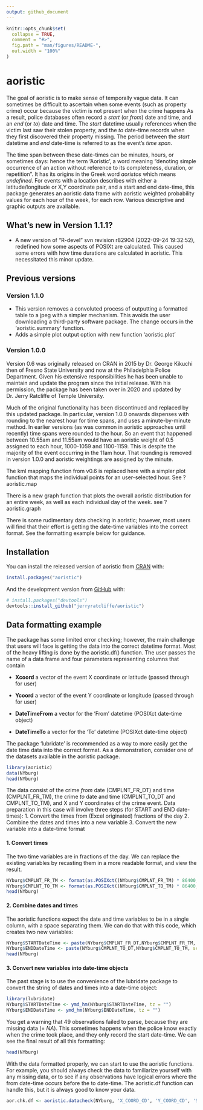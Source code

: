 ```yaml
---
output: github_document
---
```


<!-- README.md is generated from README.Rmd. Please edit that file -->

```r
knitr::opts_chunk$set(
  collapse = TRUE,
  comment = "#>",
  fig.path = "man/figures/README-",
  out.width = "100%"
)
```

# aoristic

The goal of aoristic is to make sense of temporally vague data. It can sometimes be difficult to ascertain when some events (such as property crime) occur because the victim is not present when the crime happens As a result, police databases often record a *start* (or *from*) date and time, and an *end* (or *to*) date and time. The *start* datetime usually references when the victim last saw their stolen property, and the *to* date-time records when they first discovered their property missing. The period between the *start* datetime and *end* date-time is referred to as the event’s *time span*. 

The time span between these date-times can be minutes, hours, or sometimes days: hence the term 'Aoristic', a word meaning “denoting simple occurrence of an action without reference to its completeness, duration, or repetition”. It has its origins in the Greek word *aoristos* which means *undefined*. For events with a location describes with either a latitude/longitude or X,Y coordinate pair, and a start and end date-time, this package generates an aoristic data frame with aoristic weighted probability values for each hour of the week, for each row. Various descriptive and graphic outputs are available.

## What's new in Version 1.1.1?

* A new version of "R-devel" svn revision r82904 (2022-09-24 19:32:52), redefined how some aspects of POSIXt are calculated. This caused some errors with how time durations are calculated in aoristic. This necessitated this minor update. 

## Previous versions

### Version 1.1.0

* This version removes a convoluted process of outputting a formatted table to a jpeg with a simpler mechanism. This avoids the user downloading a third-party software package. The change occurs in the 'aoristic.summary' function. 
* Adds a simple plot output option with new function 'aoristic.plot'

### Version 1.0.0

Version 0.6 was originally released on CRAN in 2015 by Dr. George Kikuchi then of Fresno State University and now at the Philadelphia Police Department. Given his extensive responsibilities he has been unable to maintain and update the program since the initial release. With his permission, the package has been taken over in 2020 and updated by Dr. Jerry Ratcliffe of Temple University. 

Much of the original functionality has been discontinued and replaced by this updated package. In particular, version 1.0.0 onwards dispenses with rounding to the nearest hour for time spans, and uses a minute-by-minute method. In earlier versions (as was common in aoristic approaches until recently) time spans were rounded to the hour. So an event that happened between 10.55am and 11.55am would have an aoristic weight of 0.5 assigned to each hour, 1000-1059 and 1100-1159. This is despite the majority of the event occurring in the 11am hour. That rounding is removed in version 1.0.0 and aoristic weightings are assigned by the minute.

The kml mapping function from v0.6 is replaced here with a simpler plot function that maps the individual points for an user-selected hour. See ?aoristic.map

There is a new graph function that plots the overall aoristic distribution for an entire week, as well as each individual day of the week. see ?aoristic.graph

There is some rudimentary data checking in aoristic; however, most users will find that their effort is getting the date-time variables into the correct format. See the formatting example below for guidance.


## Installation

You can install the released version of aoristic from [CRAN](https://CRAN.R-project.org) with:

``` r
install.packages("aoristic")
```

And the development version from [GitHub](https://github.com/) with:

``` r
# install.packages("devtools")
devtools::install_github("jerryratcliffe/aoristic")
```

## Data formatting example

The package has some limited error checking; however, the main challenge that users will face is getting the data into the correct datetime format. Most of the heavy lifting is done by the aoristic.df() function. The user passes the name of a data frame and four parameters representing columns that contain

- **Xcoord** a vector of the event X coordinate or latitude (passed through for user)

- **Ycoord** a vector of the event Y coordinate or longitude (passed through for user)

- **DateTimeFrom** a vector for the 'From' datetime (POSIXct date-time object)

- **DateTimeTo** a vector for the 'To' datetime (POSIXct date-time object)

The package 'lubridate' is recommended as a way to more easily get the date time data into the correct format. As a demonstration, consider one of the datasets available in the aoristic package. 
```r
library(aoristic)
data(NYburg)
head(NYburg)
```

The data consist of the crime *from* date (CMPLNT_FR_DT) and time (CMPLNT_FR_TM), the crime *to* date and time (CMPLNT_TO_DT and CMPLNT_TO_TM), and X and Y coordinates of the crime event. 
Data preparation in this case will involve three steps (for START and END date-times):
1. Convert the times from (Excel originated) fractions of the day
2. Combine the dates and times into a new variable
3. Convert the new variable into a date-time format

#### 1. Convert times
The two time variables are in fractions of the day. We can replace the existing variables by recasting them in a more readable format, and view the result.
```r
NYburg$CMPLNT_FR_TM <- format(as.POSIXct((NYburg$CMPLNT_FR_TM) * 86400, origin = "1970-01-01"), "%H:%M")
NYburg$CMPLNT_TO_TM <- format(as.POSIXct((NYburg$CMPLNT_TO_TM) * 86400, origin = "1970-01-01"), "%H:%M")
head(NYburg)

```

#### 2. Combine dates and times
The aoristic functions expect the date and time variables to be in a single column, with a space separating them. We can do that with this code, which creates two new variables:
```r
NYburg$STARTDateTime <- paste(NYburg$CMPLNT_FR_DT,NYburg$CMPLNT_FR_TM, sep=' ')
NYburg$ENDDateTime <- paste(NYburg$CMPLNT_TO_DT,NYburg$CMPLNT_TO_TM, sep=' ')
head(NYburg)
```

#### 3. Convert new variables into date-time objects
The past stage is to use the convenience of the lubridate package to convert the string of dates and times into a date-time object:
```r
library(lubridate)
NYburg$STARTDateTime <- ymd_hm(NYburg$STARTDateTime, tz = "")
NYburg$ENDDateTime <- ymd_hm(NYburg$ENDDateTime, tz = "")
```

You get a warning that 49 observations failed to parse, because they are missing data (= *NA*). This sometimes happens when the police know exactly when the crime took place, and they only record the start date-time. We can see the final result of all this formatting:
```r
head(NYburg)
```

With the data formatted properly, we can start to use the aoristic functions. For example, you should always check the data to familiarize yourself with any missing data, or to see if any observations have logical errors where the from date-time occurs before the to date-time. The aoristic.df function can handle this, but it is always good to know your data. 
```r
aor.chk.df <- aoristic.datacheck(NYburg, 'X_COORD_CD', 'Y_COORD_CD', 'STARTDateTime', 'ENDDateTime')

```

